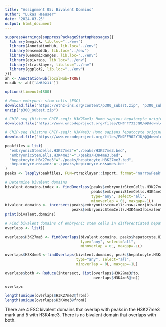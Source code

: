 ```yaml
---
title: "Assignment 05: Bivalent Domains"
author: "Lukas Haeuser"
date: "2024-03-26"
output: html_document
---
```


```r
suppressWarnings(suppressPackageStartupMessages({
  library(magick, lib.loc="../env")
  library(AnnotationHub, lib.loc="../env")
  library(ensembldb, lib.loc="../env")
  library(GenomicRanges, lib.loc="../env")
  library(epiwraps, lib.loc="../env")
  library(rtracklayer, lib.loc="../env")
  library(ggplot2, lib.loc="../env")
}))
ah <- AnnotationHub(localHub=TRUE)
ensdb <- ah[["AH89211"]]
```

```r
options(timeout=1800)

# Human embryonic stem cells (ESC)
download.file("https://ethz-ins.org/content/p300_subset.zip", "p300_subset.zip")
unzip("p300_subset.zip")

# ChIP-seq (Histone ChIP-seq); H3K27me3; Homo sapiens hepatocyte originated from H9; in vitro differentiated cells
download.file("https://www.encodeproject.org/files/ENCFF732JQO/@@download/ENCFF732JQO.bed.gz", "peaks/hepatocyte.H3K27me3.bed")

# ChIP-seq (Histone ChIP-seq); H3K4me3; Homo sapiens hepatocyte originated from H9; in vitro differentiated cells
download.file("https://www.encodeproject.org/files/ENCFF902YJU/@@download/ENCFF902YJU.bed.gz", "peaks/hepatocyte.H3K4me3.bed")
```

```r
peakfiles = list(
  "embryonicStemCells.H3K27me3"="./peaks/H3K27me3.bed", 
  "embryonicStemCells.H3K4me3"="./peaks/H3K4me3.bed",
  "hepatocyte.H3K27me3"="./peaks/hepatocyte.H3K27me3.bed", 
  "hepatocyte.H3K4me3"="./peaks/hepatocyte.H3K4me3.bed"
)
peaks <- lapply(peakfiles, FUN=rtracklayer::import, format="narrowPeak")
```

```r
# Determine bivalent domains
bivalent.domains.index <- findOverlaps(peaks$embryonicStemCells.H3K27me3, 
                                       peaks$embryonicStemCells.H3K4me3, 
                                       type="any", select="all", 
                                       minoverlap = 0L, maxgap=-1L)
bivalent.domains <- intersect(peaks$embryonicStemCells.H3K27me3[bivalent.domains.index@from], 
                              peaks$embryonicStemCells.H3K4me3[bivalent.domains.index@to])
print(bivalent.domains)
```
```r
# Find bivalent domains of embryonic stem cells in differentiated hepatocytes
overlaps <- list()

overlaps$H3K27me3 <- findOverlaps(bivalent.domains, peaks$hepatocyte.H3K27me3,
                                  type="any", select="all",
                                  minoverlap = 0L, maxgap=-1L)

overlaps$H3K4me3 <-findOverlaps(bivalent.domains, peaks$hepatocyte.H3K4me3,
                                type="any", select="all",
                                minoverlap = 0L, maxgap=-1L)

overlaps$both <- Reduce(intersect, list(overlaps$H3K27me3@to, 
                                        overlaps$H3K4me3@to))

overlaps
```

```r
length(unique(overlaps$H3K27me3@from))
length(unique(overlaps$H3K4me3@from))
```

There are 4 ESC bivalent domains that overlap with peaks in the H3K27me3 mark and 5 with H3K4me3. There is no bivalent domain that overlaps with both.